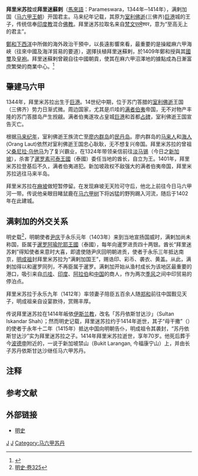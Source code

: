 {{noteTA|G1=melayu}}
{{refimprove|time=2012-4-24}}
{{Infobox_Biography |
  subject_name=拜里米苏拉<br/>Parameswara |
  image_name=Retrato de Parameswara.jpg |
  image_caption= 拜里米苏拉 |
  dead=dead |
  date_of_birth= 1344年 |
  place_of_birth= - 巨港 |
  date_of_death= 1414年 |
  place_of_death= - [[满剌加苏丹国|满剌加苏丹国]]
}}

'''拜里米苏拉'''或'''拜里迷蘇剌'''（[[馬來語|馬來語]]：Parameswara，1344年─1414年），满剌加国（[[马六甲王朝|马六甲王朝]]）开国君主。马来纪年记载，其原为[[室利佛逝|室利佛逝]](三佛齐)[[巨港|巨港]]城的王子，传统信奉[[印度教|印度教]]混合[[佛教|佛教]]。拜里迷苏拉取名来自[[梵文|梵文]]परमेश्वर，意为“至高无上的君主”。

[[鄭和下西洋|鄭和下西洋]]中所做的海外政治干預中，以長遠影響來看，最重要的是操縱麻六甲海峽（往來中國及海洋貿易的要道），選擇扶植拜里迷蘇剌，於1409年鄭和授與其[[國璽|國璽]]及[[皇袍|皇袍]]。拜里迷蘇剌曾親自往中國朝貢，使其在麻六甲沼澤地的據點成為日漸富庶繁榮的商業中心。<ref name="1492那一年">{{cite book |title=1942:那一年，我們的世界展開了 |first=Felipe|last=Fernadez-Armesto |isbn=978-986-6723-71-1 |publisher=左岸文化 |date=2012 |page=232 }}</ref>

== 肇建马六甲 ==
1344年，拜里米苏拉出生于[[巨港|巨港]]。14世纪中期，位于苏门答腊的[[室利佛逝|室利佛逝]]王国（三佛齐）势力日渐式微。周边国家，尤其是爪哇的[[满者伯夷|满者伯夷]]帝国，无不对物产丰隆的苏门答腊岛产生觊觎。满者伯夷遂攻占皇城[[巨港|巨港]]和首都[[占碑|占碑]]，室利佛逝王国宣告灭亡。

根据[[马来纪年|马来纪年]]，室利佛逝王族流亡至[[廖内群岛|廖内群岛]]的[[民丹岛|民丹岛]]。廖内群岛的[[马来人|马来人]]和[[海人（民族）|海人]](Orang Laut)依然对室利佛逝王国忠心耿耿，无不想复兴帝国。拜里米苏拉的曾祖父[[桑尼拉·乌他马|桑尼拉·乌他马]]为了复兴霸业，在1324年带领亲信前往[[淡马锡|淡马锡]]（今日之[[新加坡|新加坡]]），杀害了[[素可泰王國|暹罗素可泰王國]]（泰國）委任当地的酋长，自立为王。1401年，拜里米苏拉登基后不久，满者伯夷进犯。新加坡政权不敌强大的满者伯夷帝国，拜里米苏拉逃往马来半岛。

拜里米苏拉在[[麻坡|麻坡]]做短暂停留。在发现麻坡无天险可守后，他北上前往今日马六甲河一带。传说他亲眼目睹鼠鹿在[[餘甘子|马六甲树]]下将凶猛的野狗踢入河流，随后于1402年在此建城。

== 满剌加的外交关系 ==

明史载<ref>[[s:明史/卷325|明史·卷325]]</ref>，明朝使者[[尹庆|尹庆]]于永乐元年（1403年）来到当地宣扬国威时，满剌加尚未称国，臣属于[[阿瑜陀耶王國|暹罗阿瑜陀耶王國]]（泰國），每年向暹罗进贡四十两银。酋长“拜里迷苏剌”得知使者来意时大喜，即遣使随尹庆回明朝进贡，使者于永乐三年抵达南京，[[明成祖|明成祖]]封拜里米苏拉为“满剌加国王”，赐诰印、彩币、袭衣、黄盖。从此，满剌加得以和暹罗同列，不再臣属于暹罗。满剌加开始从渔村成长为该地区最重要的港口，吸引来自[[爪哇|爪哇]]、[[印度|印度]]、[[阿拉伯半岛|阿拉伯]]和[[中国|中国]]的商人，作为两次[[季风|季风]]之间中印贸易的停泊点。

拜里米苏拉于永乐九年（1412年）率领妻子陪臣五百余人随[[郑和|郑和]]前往中国觐见天子，明成祖亲自设宴款待，赏赐丰厚。

传说拜里迷苏拉在1414年皈依[[伊斯兰教|伊斯兰教]]，改名「苏丹依斯甘达沙」（Sultan Iskandar Shah）{{notetag|{{or|沙 - 古波斯君主称呼， 依斯甘达 - “[[亞歷山大|亞歷山大]]”的阿拉伯语读音，源自[[馬其頓|馬其頓]]國王[[亞歷山大大帝|亞歷山大大帝]]。}}}}；然而明史记载，拜里迷苏拉约于1414年逝世，其子“母干撒”（{{lang|ms|Megat Iskandar Shah}}）的使者于永年十二年（1415年）抵达中国向明朝告仆，明成祖令其袭封，“苏丹依斯甘达沙”实为拜里迷苏拉之子。1414年拜里米苏拉逝世，享年70岁。他死后葬于今[[波德申|波德申]]附近的{{link-ms|丹绒端|Tanjung Tuan}}，一说于新加坡禁山（Bukit Larangan, 今福康宁山）上，并由长子苏丹依斯甘达沙继任马六甲苏丹。

==注释==
<div class="references-small">
{{notefoot}}
</div>

==参考文献==
{{reflist}}

== 外部链接 ==
* [https://web.archive.org/web/20080411141247/http://www.yifan.net/yihe/novels/history/msqztyz/ms.html 明史]

[[Category:1344年出生|J]]
[[Category:1424年逝世|J]]
[[Category:马六甲苏丹|Category:马六甲苏丹]]